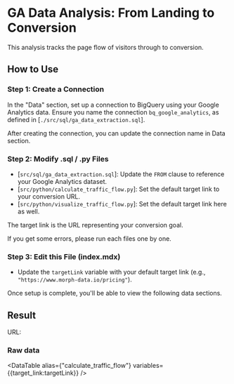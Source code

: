 
# GA Data Analysis: From Landing to Conversion

This analysis tracks the page flow of visitors through to conversion.

## How to Use

### Step 1: Create a Connection

In the "Data" section, set up a connection to BigQuery using your Google Analytics data.
Ensure you name the connection `bq_google_analytics`, as defined in [`./src/sql/ga_data_extraction.sql`].

After creating the connection, you can update the connection name in Data section.

### Step 2: Modify .sql / .py Files

- [`src/sql/ga_data_extraction.sql`]: Update the `FROM` clause to reference your Google Analytics dataset.
- [`src/python/calculate_traffic_flow.py`]: Set the default target link to your conversion URL.
- [`src/python/visualize_traffic_flow.py`]: Set the default target link here as well.

The target link is the URL representing your conversion goal.

If you get some errors, please run each files one by one.

### Step 3: Edit this File (index.mdx)

- Update the `targetLink` variable with your default target link (e.g., `"https://www.morph-data.io/pricing"`).

Once setup is complete, you'll be able to view the following data sections.

## Result


<Grid cols="1">
    <div className="flex items-center gap-3">
        <p>URL:</p>
        <div className="flex-1">
            <VariableInput variable={targetLink} />
        </div>
    </div>
    <Embed
        height="600px"
        width="100%"
        alias={"visualize_traffic_flow"}
        variables={{target_link:targetLink}}
    />
</Grid>

###  Raw data

<DataTable
    alias={"calculate_traffic_flow"}
    variables={{target_link:targetLink}}
/>